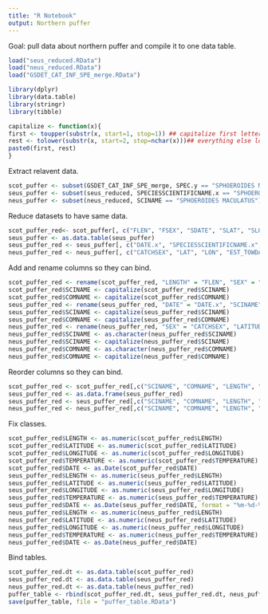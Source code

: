 ```yaml
---
title: "R Notebook"
output: Northern puffer
---
```


Goal: pull data about northern puffer and compile it to one data table.

```r
load("seus_reduced.RData")
load("neus_reduced.RData")
load("GSDET_CAT_INF_SPE_merge.RData")

library(dplyr)
library(data.table)
library(stringr)
library(tibble)

capitalize <- function(x){
first <- toupper(substr(x, start=1, stop=1)) ## capitalize first letter
rest <- tolower(substr(x, start=2, stop=nchar(x)))## everything else lowercase
paste0(first, rest)
}
```

Extract relavent data.
```r
scot_puffer <- subset(GSDET_CAT_INF_SPE_merge, SPEC.y == "SPHOEROIDES MACULATUS")
seus_puffer <- subset(seus_reduced, SPECIESSCIENTIFICNAME.x == "SPHOEROIDES MACULATUS")
neus_puffer <- subset(neus_reduced, SCINAME == "SPHOEROIDES MACULATUS")
```

Reduce datasets to have same data.
```r
scot_puffer_red<- scot_puffer[, c("FLEN", "FSEX", "SDATE", "SLAT", "SLONG", "BOTTOM_TEMPERATURE", "SPEC.y", "COMM")]
seus_puffer <- as.data.table(seus_puffer)
seus_puffer_red <- seus_puffer[, c("DATE.x", "SPECIESSCIENTIFICNAME.x", "SPECIESCOMMONNAME.x", "TEMPBOTTOM.x", "LATITUDESTART.x", "LONGITUDESTART", "LEN1", "SEXDESCRIPTION")]
neus_puffer_red <- neus_puffer[, c("CATCHSEX", "LAT", "LON", "EST_TOWDATE", "BOTTEMP", "LENGTH", "SCINAME", "COMNAME")]
```

Add and rename columns so they can bind.
```r
scot_puffer_red <- rename(scot_puffer_red, "LENGTH" = "FLEN", "SEX" = "FSEX", "TEMPERATURE" = "BOTTOM_TEMPERATURE", "LATITUDE" = "SLAT", "LONGITUDE" = "SLONG", "DATE" = "SDATE", "SCINAME" = "SPEC.y", "COMNAME" = "COMM")
scot_puffer_red$SCINAME <- capitalize(scot_puffer_red$SCINAME)
scot_puffer_red$COMNAME <- capitalize(scot_puffer_red$COMNAME)
seus_puffer_red <- rename(seus_puffer_red, "DATE" = "DATE.x", "SCINAME" = "SPECIESSCIENTIFICNAME.x", "COMNAME" = "SPECIESCOMMONNAME.x", "TEMPERATURE" = "TEMPBOTTOM.x", "LATITUDE" = "LATITUDESTART.x", "LONGITUDE" = "LONGITUDESTART", "LENGTH" = "LEN1", "SEX" = "SEXDESCRIPTION")
seus_puffer_red$SCINAME <- capitalize(seus_puffer_red$SCINAME)
seus_puffer_red$COMNAME <- capitalize(seus_puffer_red$COMNAME)
neus_puffer_red <- rename(neus_puffer_red, "SEX" = "CATCHSEX", "LATITUDE" = "LAT", "LONGITUDE" = "LON", "DATE" = "EST_TOWDATE", "TEMPERATURE" = "BOTTEMP")
neus_puffer_red$SCINAME <- as.character(neus_puffer_red$SCINAME)
neus_puffer_red$SCINAME <- capitalize(neus_puffer_red$SCINAME)
neus_puffer_red$COMNAME <- as.character(neus_puffer_red$COMNAME)
neus_puffer_red$COMNAME <- capitalize(neus_puffer_red$COMNAME)
```

Reorder columns so they can bind.
```r
scot_puffer_red <- scot_puffer_red[,c("SCINAME", "COMNAME", "LENGTH", "SEX", "LATITUDE", "LONGITUDE", "TEMPERATURE", "DATE")]
seus_puffer_red <- as.data.frame(seus_puffer_red)
seus_puffer_red <- seus_puffer_red[,c("SCINAME", "COMNAME", "LENGTH", "SEX", "LATITUDE", "LONGITUDE", "TEMPERATURE", "DATE")]
neus_puffer_red <- neus_puffer_red[,c("SCINAME", "COMNAME", "LENGTH", "SEX", "LATITUDE", "LONGITUDE", "TEMPERATURE", "DATE")]
```

Fix classes.
```r
scot_puffer_red$LENGTH <- as.numeric(scot_puffer_red$LENGTH)
scot_puffer_red$LATITUDE <- as.numeric(scot_puffer_red$LATITUDE)
scot_puffer_red$LONGITUDE <- as.numeric(scot_puffer_red$LONGITUDE)
scot_puffer_red$TEMPERATURE <- as.numeric(scot_puffer_red$TEMPERATURE)
scot_puffer_red$DATE <- as.Date(scot_puffer_red$DATE)
seus_puffer_red$LENGTH <- as.numeric(seus_puffer_red$LENGTH)
seus_puffer_red$LATITUDE <- as.numeric(seus_puffer_red$LATITUDE)
seus_puffer_red$LONGITUDE <- as.numeric(seus_puffer_red$LONGITUDE)
seus_puffer_red$TEMPERATURE <- as.numeric(seus_puffer_red$TEMPERATURE)
seus_puffer_red$DATE <- as.Date(seus_puffer_red$DATE, format = "%m-%d-%Y")
neus_puffer_red$LENGTH <- as.numeric(neus_puffer_red$LENGTH)
neus_puffer_red$LATITUDE <- as.numeric(neus_puffer_red$LATITUDE)
neus_puffer_red$LONGITUDE <- as.numeric(neus_puffer_red$LONGITUDE)
neus_puffer_red$TEMPERATURE <- as.numeric(neus_puffer_red$TEMPERATURE)
neus_puffer_red$DATE <- as.Date(neus_puffer_red$DATE)
```

Bind tables.
```r
scot_puffer_red.dt <- as.data.table(scot_puffer_red)
seus_puffer_red.dt <- as.data.table(seus_puffer_red)
neus_puffer_red.dt <- as.data.table(neus_puffer_red)
puffer_table <- rbind(scot_puffer_red.dt, seus_puffer_red.dt, neus_puffer_red.dt)
save(puffer_table, file = "puffer_table.RData")
```

